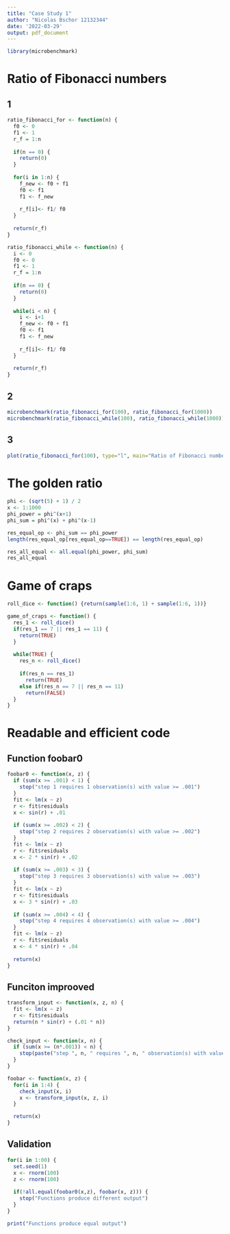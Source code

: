 ```yaml
---
title: "Case Study 1"
author: "Nicolas Bschor 12132344"
date: '2022-03-29'
output: pdf_document
---
```


```r
library(microbenchmark)
```

# Ratio of Fibonacci numbers

## 1

```r
ratio_fibonacci_for <- function(n) {
  f0 <- 0
  f1 <- 1
  r_f = 1:n
  
  if(n == 0) {
    return(0)  
  }
  
  for(i in 1:n) {
    f_new <- f0 + f1
    f0 <- f1
    f1 <- f_new
    
    r_f[i]<- f1/ f0
  }
  
  return(r_f)
}

```

```r
ratio_fibonacci_while <- function(n) {
  i <- 0
  f0 <- 0
  f1 <- 1
  r_f = 1:n
  
  if(n == 0) {
    return(0)  
  }
  
  while(i < n) {
    i <- i+1
    f_new <- f0 + f1
    f0 <- f1
    f1 <- f_new
    
    r_f[i]<- f1/ f0
  }
  
  return(r_f)
}
```

## 2

```r
microbenchmark(ratio_fibonacci_for(100), ratio_fibonacci_for(1000))
microbenchmark(ratio_fibonacci_while(100), ratio_fibonacci_while(1000))
```

## 3 
```r
plot(ratio_fibonacci_for(100), type="l", main="Ratio of Fibonacci numbers", xlab="x", ylab="y")
```

# The golden ratio 

```r
phi <- (sqrt(5) + 1) / 2
x <- 1:1000
phi_power = phi^(x+1)
phi_sum = phi^(x) + phi^(x-1)

res_equal_op <- phi_sum == phi_power
length(res_equal_op[res_equal_op==TRUE]) == length(res_equal_op)

res_all_equal <- all.equal(phi_power, phi_sum)
res_all_equal
```

# Game of craps

```r
roll_dice <- function() {return(sample(1:6, 1) + sample(1:6, 1))}

game_of_craps <- function() {
  res_1 <- roll_dice()
  if(res_1 == 7 || res_1 == 11) {
    return(TRUE)
  }
  
  while(TRUE) {
    res_n <- roll_dice()
    
    if(res_n == res_1)
      return(TRUE)
    else if(res_n == 7 || res_n == 11) 
      return(FALSE)
  }
} 
```

# Readable and efficient code

## Function foobar0

```r
foobar0 <- function(x, z) {
  if (sum(x >= .001) < 1) {
    stop("step 1 requires 1 observation(s) with value >= .001")
  }
  fit <- lm(x ~ z)
  r <- fit$residuals
  x <- sin(r) + .01
  
  if (sum(x >= .002) < 2) {
    stop("step 2 requires 2 observation(s) with value >= .002")
  }
  fit <- lm(x ~ z)
  r <- fit$residuals
  x <- 2 * sin(r) + .02
  
  if (sum(x >= .003) < 3) {
    stop("step 3 requires 3 observation(s) with value >= .003")
  }
  fit <- lm(x ~ z)
  r <- fit$residuals
  x <- 3 * sin(r) + .03
  
  if (sum(x >= .004) < 4) {
    stop("step 4 requires 4 observation(s) with value >= .004")
  }
  fit <- lm(x ~ z)
  r <- fit$residuals
  x <- 4 * sin(r) + .04
  
  return(x)
}
```

## Funciton improoved

```r
transform_input <- function(x, z, n) {
  fit <- lm(x ~ z)
  r <- fit$residuals
  return(n * sin(r) + (.01 * n))
}

check_input <- function(x, n) {
  if (sum(x >= (n*.001)) < n) {
    stop(paste("step ", n, " requires ", n, " observation(s) with value >= ", (n * .001), sep = " "))
  }
}

foobar <- function(x, z) {
  for(i in 1:4) {
    check_input(x, i)
    x <- transform_input(x, z, i)
  }

  return(x)
}
```

## Validation 

```r
for(i in 1:00) {
  set.seed(1)
  x <- rnorm(100)
  z <- rnorm(100)
  
  if(!all.equal(foobar0(x,z), foobar(x, z))) {
    stop("Functions produce different output")
  }
}

print("Functions produce equal output")
```